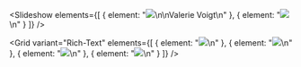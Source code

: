 
<Slideshow
  elements={[
    {
      element:
        "![](/uploads/Capri/Schauspielhaus_Capri_c_Ruiz_Cruz_HighRes_05A5023.jpg)\n\nValerie Voigt\n"
    },
    {
      element:
        "![](/uploads/Capri/Schauspielhaus_Capri_c_Ruiz_Cruz_HighRes_05A5673.jpg)\n"
    }
  ]}
/>

<Grid variant="Reference" referenceField="content/post/capri.json" />

<Grid
  variant="Rich-Text"
  elements={[
    {
      element:
        "![](/uploads/Capri/Schauspielhaus_Capri_c_Ruiz_Cruz_WebRes_05A5389.jpg)\n"
    },
    {
      element:
        "![](/uploads/Capri/Schauspielhaus_Capri_c_Ruiz_Cruz_WebRes_05A4602.jpg)\n"
    },
    {
      element:
        "![](/uploads/Capri/Schauspielhaus_Capri_c_Ruiz_Cruz_HighRes_05A6202.jpg)\n"
    },
    {
      element:
        "![](/uploads/Capri/Schauspielhaus_Capri_c_Ruiz_Cruz_WebRes_05A5871.jpg)\n"
    }
  ]}
/>

<Grid variant="Post-List" />
